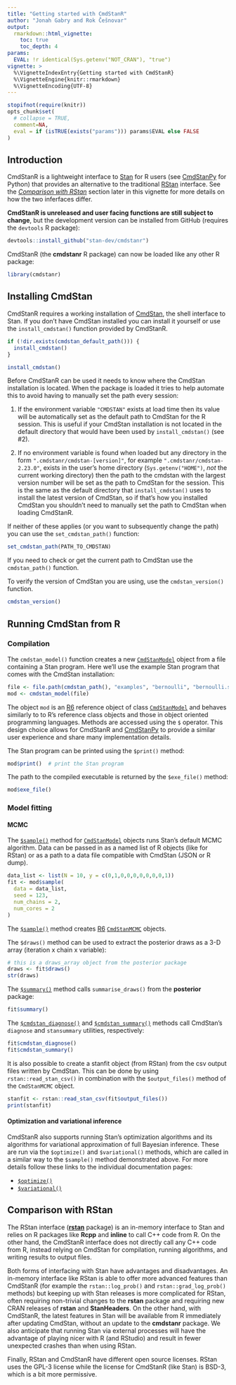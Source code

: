 ```yaml
---
title: "Getting started with CmdStanR"
author: "Jonah Gabry and Rok Češnovar"
output: 
  rmarkdown::html_vignette:
    toc: true
    toc_depth: 4
params:
  EVAL: !r identical(Sys.getenv("NOT_CRAN"), "true")
vignette: >
  %\VignetteIndexEntry{Getting started with CmdStanR}
  %\VignetteEngine{knitr::rmarkdown}
  %\VignetteEncoding{UTF-8}
---
```


```r
stopifnot(require(knitr))
opts_chunk$set(
  # collapse = TRUE,
  comment=NA,
  eval = if (isTRUE(exists("params"))) params$EVAL else FALSE
)
```


## Introduction

CmdStanR is a lightweight interface to [Stan](https://mc-stan.org) for R users
(see [CmdStanPy](https://github.com/stan-dev/cmdstanpy) for Python) that
provides an alternative to the traditional [RStan](https://mc-stan.org/rstan)
interface. See the [*Comparison with RStan*](#comparison-with-rstan) section
later in this vignette for more details on how the two inferfaces differ.

**CmdStanR is unreleased and user facing functions are still subject to change**, 
but the development version can be installed from GitHub (requires the `devtools` R package):

```r
devtools::install_github("stan-dev/cmdstanr")
```

CmdStanR (the **cmdstanr** R package) can now be loaded like any other R package:

```r
library(cmdstanr)
```

## Installing CmdStan

CmdStanR requires a working installation of
[CmdStan](https://mc-stan.org/users/interfaces/cmdstan), the shell interface to
Stan. If you don't have CmdStan installed you can install it yourself or use the
`install_cmdstan()` function provided by CmdStanR.

```r
if (!dir.exists(cmdstan_default_path())) {
  install_cmdstan()
}
```
```r
install_cmdstan()
```

Before CmdStanR can be used it needs to know where the CmdStan installation is
located. When the package is loaded it tries to help automate this to avoid
having to manually set the path every session:

1. If the environment variable `"CMDSTAN"` exists at load time then its value
will be automatically set as the default path to CmdStan for the R session. This
is useful if your CmdStan installation is not located in the default directory
that would have been used by `install_cmdstan()` (see #2).

2. If no environment variable is found when loaded but any directory in the form
`".cmdstanr/cmdstan-[version]"`, for example `".cmdstanr/cmdstan-2.23.0"`,
exists in the user's home directory (`Sys.getenv("HOME")`,
*not* the current working directory) then the path to the cmdstan with the
largest version number will be set as the path to CmdStan for the \R session.
This is the same as the default directory that `install_cmdstan()` uses to
install the latest version of CmdStan, so if that's how you installed CmdStan
you shouldn't need to manually set the path to CmdStan when loading CmdStanR.

If neither of these applies (or you want to subsequently change the path) you
can use the `set_cmdstan_path()` function:

```r
set_cmdstan_path(PATH_TO_CMDSTAN)
```

If you need to check or get the current path to CmdStan use the 
`cmdstan_path()` function.

To verify the version of CmdStan you are using, use the `cmdstan_version()`
function.

```r
cmdstan_version()
```

## Running CmdStan from R

### Compilation 

The `cmdstan_model()` function creates a new
[`CmdStanModel`](https://mc-stan.org/cmdstanr/reference/CmdStanModel.html)
object from a file containing a Stan program. Here we'll use the example Stan
program that comes with the CmdStan installation:

```r
file <- file.path(cmdstan_path(), "examples", "bernoulli", "bernoulli.stan")
mod <- cmdstan_model(file)
```

The object `mod` is an [R6](https://r6.r-lib.org/) reference object of class
[`CmdStanModel`](https://mc-stan.org/cmdstanr/reference/CmdStanModel.html) and
behaves similarly to to R's reference class objects and those in object oriented
programming languages. Methods are accessed using the `$` operator. This design
choice allows for CmdStanR and
[CmdStanPy](https://github.com/stan-dev/cmdstanpy) to provide a similar user
experience and share many implementation details.

The Stan program can be printed using the `$print()` method: 

```r
mod$print()  # print the Stan program
```

The path to the compiled executable is returned by the `$exe_file()`
method:

```r
mod$exe_file()
```

### Model fitting

#### MCMC

The
[`$sample()`](https://mc-stan.org/cmdstanr/reference/model-method-sample.html)
method for
[`CmdStanModel`](https://mc-stan.org/cmdstanr/reference/CmdStanModel.html)
objects runs Stan's default MCMC algorithm. Data can be passed in as a named
list of R objects (like for RStan) or as a path to a data file compatible with
CmdStan (JSON or R dump).

```r
data_list <- list(N = 10, y = c(0,1,0,0,0,0,0,0,0,1))
fit <- mod$sample(
  data = data_list, 
  seed = 123, 
  num_chains = 2, 
  num_cores = 2
)
```

The
[`$sample()`](https://mc-stan.org/cmdstanr/reference/model-method-sample.html)
method creates [R6](https://r6.r-lib.org/)
[`CmdStanMCMC`](https://mc-stan.org/cmdstanr/reference/CmdStanMCMC.html)
objects.

The `$draws()` method can be used to extract the posterior draws as a 3-D array
(iteration x chain x variable):

```r
# this is a draws_array object from the posterior package
draws <- fit$draws()
str(draws)
```

The [`$summary()`](https://mc-stan.org/cmdstanr/reference/fit-method-summary.html)
method calls `summarise_draws()` from the **posterior** package: 

```r
fit$summary()
```

The [`$cmdstan_diagnose()`](https://mc-stan.org/cmdstanr/reference/fit-method-cmdstan_summary.html)
and [`$cmdstan_summary()`](https://mc-stan.org/cmdstanr/reference/fit-method-cmdstan_summary.html)
methods call CmdStan's `diagnose` and `stansummary` utilities, respectively:

```r
fit$cmdstan_diagnose()
fit$cmdstan_summary()
```


It is also possible to create a stanfit object (from RStan) from the csv
output	files written by CmdStan. This can be done by using
`rstan::read_stan_csv()` in combination with the `$output_files()` method of the
`CmdStanMCMC` object.

```r
stanfit <- rstan::read_stan_csv(fit$output_files())
print(stanfit)
```

#### Optimization and variational inference

CmdStanR also supports running Stan's optimization algorithms and its algorithms
for variational approximation of full Bayesian inference. These are run via the
`$optimize()` and `$variational()` methods, which are called in a similar way to
the `$sample()` method demonstrated above. For more details follow these links
to the individual documentation pages:

* [`$optimize()`](https://mc-stan.org/cmdstanr/reference/model-method-optimize.html)
* [`$variational()`](https://mc-stan.org/cmdstanr/reference/model-method-variational.html)


## Comparison with RStan

The RStan interface ([**rstan**](https://mc-stan.org/rstan) package) is an
in-memory interface to Stan and relies on R packages like **Rcpp** and
**inline** to call C++ code from R. On the other hand, the CmdStanR interface does
not directly call any C++ code from R, instead relying on CmdStan for
compilation, running algorithms, and writing results to output files.

Both forms of interfacing with Stan have advantages and disadvantages. An
in-memory interface like RStan is able to offer more advanced features than
CmdStanR (for example the `rstan::log_prob()` and `rstan::grad_log_prob()`
methods) but keeping up with Stan releases is more complicated for RStan, often
requiring non-trivial changes to the **rstan** package and requiring new CRAN
releases of **rstan** and **StanHeaders**. On the other hand, with CmdStanR, 
the latest features in Stan will be available from R immediately after updating 
CmdStan, without an update to the **cmdstanr** package. We also anticipate that
running Stan via external processes will have the advantage of playing nicer with 
R (and RStudio) and result in fewer unexpected crashes than when using RStan.

Finally, RStan and CmdStanR have different open source licenses. RStan uses the 
GPL-3 license while the license for CmdStanR (like Stan) is BSD-3, which is a bit 
more permissive.

